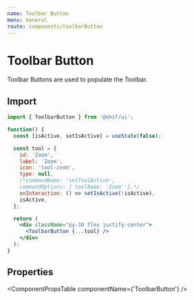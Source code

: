 ```yaml
---
name: Toolbar Button
menu: General
route: components/toolbarButton
---
```




# Toolbar Button

Toolbar Buttons are used to populate the Toolbar.

## Import

```javascript
import { ToolbarButton } from '@ohif/ui';
```

```jsx live
function() {
  const [isActive, setIsActive] = useState(false);

  const tool = {
    id: 'Zoom',
    label: 'Zoom',
    icon: 'tool-zoom',
    type: null,
    /*commandName: 'setToolActive',
    commandOptions: { toolName: 'Zoom' },*/
    onInteraction: () => setIsActive(!isActive),
    isActive,
  };

  return (
    <div className="py-10 flex justify-center">
      <ToolbarButton {...tool} />
    </div>
  );
}
```

## Properties

<ComponentPropsTable componentName={'ToolbarButton'} />
